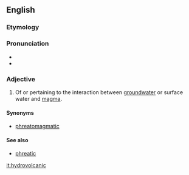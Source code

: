 
==English==

===Etymology===

{{prefix|hydro|volcanic}}
===Pronunciation===
* {{IPA|ˌhaɪdɹəvɔlˈkænɪk}}
* {{rhymes|ænɪk}}

===Adjective===
{{en-adj|-}}

# {{context|geology|lang=en}} Of or pertaining to the interaction between [[groundwater]] or surface water and [[magma]].

====Synonyms====
* [[phreatomagmatic]]
====See also====
* [[phreatic]]

[[it:hydrovolcanic]]